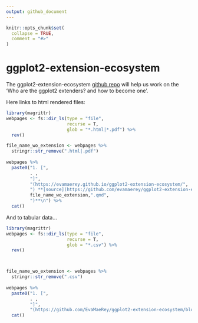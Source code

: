 ```yaml
---
output: github_document
---
```


<!-- README.md is generated from README.Rmd. Please edit that file -->

```r
knitr::opts_chunk$set(
  collapse = TRUE,
  comment = "#>"
)
```

# ggplot2-extension-ecosystem

<!-- badges: start -->
<!-- badges: end -->

The ggplot2-extension-ecosystem [github repo](https://github.com/EvaMaeRey/ggplot2-extension-ecosystem) will help us work on the 'Who are the ggplot2 extenders? and how to become one'.
 
Here links to html rendered files:

```r
library(magrittr)
webpages <- fs::dir_ls(type = "file", 
                       recurse = T, 
                       glob = "*.html|*.pdf") %>% 
  rev()

file_name_wo_extension <- webpages %>% 
  stringr::str_remove(".html|.pdf")
 
webpages %>%    
  paste0("1. [",
         . ,
         "]",
         "(https://evamaerey.github.io/ggplot2-extension-ecosystem/", ., 
         ") **[source](https://github.com/evamaerey/ggplot2-extension-ecosystem/blob/master/",
         file_name_wo_extension,".qmd",
         ")**\n") %>% 
  cat()     
```


And to tabular data...

```r
library(magrittr)
webpages <- fs::dir_ls(type = "file", 
                       recurse = T, 
                       glob = "*.csv") %>% 
  rev()



file_name_wo_extension <- webpages %>% 
  stringr::str_remove(".csv")
 
webpages %>%    
  paste0("1. [",
         . ,
         "]",
         "(https://github.com/EvaMaeRey/ggplot2-extension-ecosystem/blob/main/", ., ")\n") %>% 
  cat()     



```
